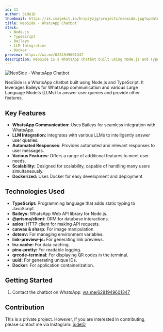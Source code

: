 ```yaml
---
id: 11
author: SideID
thumbnail: https://ik.imagekit.io/hrxp7yzjg/projects/neoside.jpg?updatedAt=1742460598612
title: NeoSide - WhatsApp Chatbot
stack:
  - Node.js
  - TypeScript
  - Baileys
  - LLM Integration
  - Docker
preview: https://wa.me/6281949601347
description: NeoSide is a WhatsApp chatbot built using Node.js and TypeScript. It leverages Baileys for WhatsApp communication and various Large Language Models (LLMs) to answer user queries and provide other features.
---
```


<img
  src="https://ik.imagekit.io/hrxp7yzjg/projects/neoside.jpg?updatedAt=1742460598612"
  alt="NeoSide - WhatsApp Chatbot"
  fetchPriority="high"
/>

NeoSide is a WhatsApp chatbot built using Node.js and TypeScript. It leverages Baileys for WhatsApp communication and various Large Language Models (LLMs) to answer user queries and provide other features.

## Key Features

* **WhatsApp Communication:** Uses Baileys for seamless integration with WhatsApp.
* **LLM Integration:** Integrates with various LLMs to intelligently answer user queries.
* **Automated Responses:** Provides automated and relevant responses to user messages.
* **Various Features:** Offers a range of additional features to meet user needs.
* **Scalability:** Designed for scalability, capable of handling many users simultaneously.
* **Dockerized:** Uses Docker for easy development and deployment.

## Technologies Used

* **TypeScript:** Programming language that adds static typing to JavaScript.
* **Baileys:** WhatsApp Web API library for Node.js.
* **@prisma/client:** ORM for database interactions.
* **axios:** HTTP client for making API requests.
* **canvas & sharp:** For image manipulation.
* **dotenv:** For managing environment variables.
* **link-preview-js:** For generating link previews.
* **lru-cache:** For data caching.
* **pino-pretty:** For readable logging.
* **qrcode-terminal:** For displaying QR codes in the terminal.
* **uuid:** For generating unique IDs.
* **Docker:** For application containerization.

## Getting Started

1.  Contact the chatbot on WhatsApp: [wa.me/6281949601347](https://wa.me/6281949601347)

## Contribution

This is a private project. However, if you are interested in contributing, please contact me via Instagram: [SideID](https://www.instagram.com/side__id/)